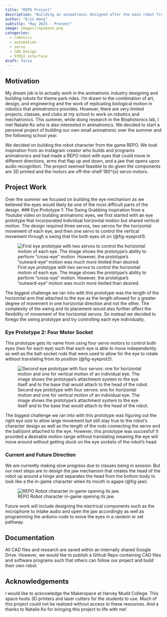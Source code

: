 ```yaml
---
title: "REPO Project"
description: "Building an animatronic designed after the main robot from the REPO game"
author: "Erin Wang"
subtitle: "May 2025 - Present"
image: images/repomask.png
categories:
  - robotics
  - automation
  - servo
  - CAD Design
  - STM32 interface
draft: false
---
```

## Motivation
My dream job is to actually work in the animatronic industry designing and building robots for theme park rides. I'm drawn to the combination of art, design, and engineering and the work of replicating biological motion in robotics that animatronics provides. However, there are very limited projects, classes, and clubs at my school to work on robotics and mechatronics. This summer, while doing research in the Biophotonics lab, I met Natalie Ko who is also interested in animatronics. We decided to start a personal project of building our own small animatronic over the summer and the following school year. 

We decided on building the robot character from the game REPO. We took inspiration from an Instagram creator who builds and programs animatronics and had made a REPO robot with eyes that could move in different directions, arms that flap up and down, and a jaw that opens upon audio recognition. The project seemed feasible to do given the components are 3D printed and the motors are off-the-shelf 180^{o} servo motors. 

## Project Work
Over the summer we focused on building the eye mechanism as we believed the eyes would likely be one of the most difficult parts of the design. 
### Eye Prototype 1: The Swing
Grabbing inspiration from a Youtube video on building animatronic eyes, we first started with an eye prototype that incorporated individual horizontal motion but shared vertical motion. The design required three servos, two servos for the horizontal movement of each eye, and then one servo to control the vertical movement through a swing that the both eyes sit on (@fig-eyeprot1). 

![First eye prototype with two servos to control the horizontal motion of each eye. The image shows the prototype's ability to perform "cross-eye" motion. However, the prototype's "outward-eye" motion was much more limited than desired.](images/eyeprot1.jpg){#fig-eyeprot1}

The biggest challenge we ran into with this prototype was the length of the horizontal arm that attached to the eye as the length allowed for a greater degree of movement in one horizontal direction and not the other. The complexity of the swing and its placement would also further affect the flexibility of movement of the horizontal servos. So instead we decided to forego the swing prototype and try controlling each eye individually.

### Eye Prototype 2: Four Motor Socket
This prototype gets its name from using four servo motors to control both eyes (two for each eye) such that each eye is able to move independently as well as the ball-socket rods that were used to allow for the eye to rotate without translating from its position (@fig-eyeprot2). 

![Second eye prototype with four servos: one for horizontal motion and one for vertical motion of an individual eye. The image shows the prototype's attachment system to the eye itself and to the base that would attach to the head of the robot.](images/eyeprot2.jpg){#fig-eyeprot2}

The biggest challenge we ran into with this prototype was figuring out the right eye size to allow large movement but still stay true to the robot's character design as well as the length of the rods connecting the servo and the ball/joint attached to the eye. However, this prototype was succesful! It provided a desirable motion range without translating meaning the eye will move around without getting stuck on the eye sockets of the robot's head.

### Current and Future Direction
We are currently making slow progress due to classes being in session. But our next steps are to design the jaw mechanism that rotates the head of the robot up around a hinge and separates the head from the bottom body to look like a the in-game character when its mouth is agape (@fig-jaw). 

![REPO Robot character in-game opening its jaw.](images/repojawopen.jpg){#fig-jaw}

Future work will include designing the electrical components such as the microphone to intake audio and open the jaw accordingly as well as programming the arduino code to move the eyes in a random or set pathway. 

## Documentation
All CAD files and research are saved within an internally shared Google Drive. However, we would like to publish a Github Repo containing CAD files and software programs such that others can follow our project and build their own robot. 

## Acknowledgements
I would like to acknowledge the Makerspace at Harvey Mudd College. This space hosts 3D printers and laser cutters for the students to use. Much of this project could not be realized without access to these resources. And a thanks to Natalie Ko for bringing this project to life with me! 

